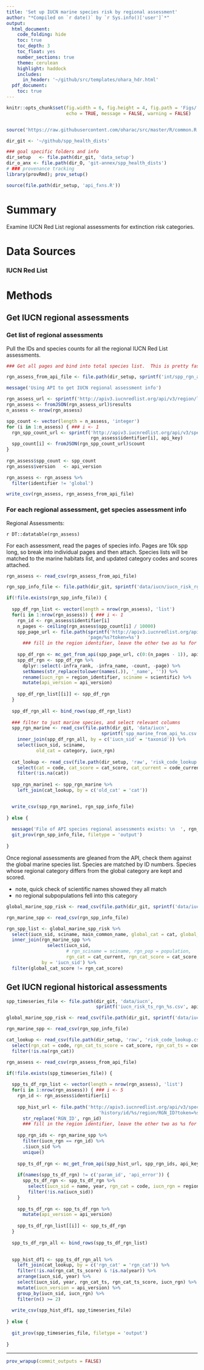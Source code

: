 ```yaml
---
title: 'Set up IUCN marine species risk by regional assessment'
author: "*Compiled on `r date()` by `r Sys.info()['user']`*"
output: 
  html_document:
    code_folding: hide
    toc: true
    toc_depth: 3
    toc_float: yes
    number_sections: true
    theme: cerulean
    highlight: haddock
    includes: 
      in_header: '~/github/src/templates/ohara_hdr.html'
  pdf_document:
    toc: true
---
```


``` r

knitr::opts_chunk$set(fig.width = 6, fig.height = 4, fig.path = 'Figs/',
                      echo = TRUE, message = FALSE, warning = FALSE)


source('https://raw.githubusercontent.com/oharac/src/master/R/common.R')

dir_git <- '~/github/spp_health_dists'

### goal specific folders and info
dir_setup   <- file.path(dir_git, 'data_setup')
dir_o_anx <- file.path(dir_O, 'git-annex/spp_health_dists')
# ### provenance tracking
library(provRmd); prov_setup()

source(file.path(dir_setup, 'api_fxns.R'))

```

# Summary

Examine IUCN Red List regional assessments for extinction risk categories.

# Data Sources

### IUCN Red List

# Methods

## Get IUCN regional assessments

### Get list of regional assessments

Pull the IDs and species counts for all the regional IUCN Red List assessments.

``` r
### Get all pages and bind into total species list.  This is pretty fast.

rgn_assess_from_api_file <- file.path(dir_setup, sprintf('int/spp_rgn_assess_%s.csv', api_version))

message('Using API to get IUCN regional assessment info')

rgn_assess_url <- sprintf('http://apiv3.iucnredlist.org/api/v3/region/list?token=%s', api_key)
rgn_assess <- fromJSON(rgn_assess_url)$results
n_assess <- nrow(rgn_assess)

spp_count <- vector(length = n_assess, 'integer')
for (i in 1:n_assess) { ### i <- 1
  rgn_spp_count_url <- sprintf('http://apiv3.iucnredlist.org/api/v3/speciescount/region/%s?token=%s',
                               rgn_assess$identifier[i], api_key)
  spp_count[i] <- fromJSON(rgn_spp_count_url)$count
}
  
rgn_assess$spp_count <- spp_count
rgn_assess$version   <- api_version

rgn_assess <- rgn_assess %>%
  filter(identifier != 'global')

write_csv(rgn_assess, rgn_assess_from_api_file)

```
  
### For each regional assessment, get species assessment info

Regional Assessments:

`r DT::datatable(rgn_assess)`
  
For each assessment, read the pages of species info.  Pages are 10k spp long, so break into individual pages and then attach.  Species lists will be matched to the marine habitats list, and updated category codes and scores attached.

``` r

rgn_assess <- read_csv(rgn_assess_from_api_file)

rgn_spp_info_file <- file.path(dir_git, sprintf('data/iucn/iucn_risk_rgn_current_%s.csv', api_version))

if(!file.exists(rgn_spp_info_file)) {
  
  spp_df_rgn_list <- vector(length = nrow(rgn_assess), 'list')
  for(i in 1:nrow(rgn_assess)) { ### i <- 1
    rgn_id <- rgn_assess$identifier[i]
    n_pages <- ceiling(rgn_assess$spp_count[i] / 10000)
    spp_page_url <- file.path(sprintf('http://apiv3.iucnredlist.org/api/v3/species/region/%s', rgn_id),
                              'page/%s?token=%s')
      ### fill in the region identifier, leave the other two as %s for mc_get_from_api
    
    spp_df_rgn <- mc_get_from_api(spp_page_url, c(0:(n_pages - 1)), api_key, delay = 1)
    spp_df_rgn <- spp_df_rgn %>%
      dplyr::select(-infra_rank, -infra_name, -count, -page) %>%
      setNames(str_replace(tolower(names(.)), '_name', '')) %>%
      rename(iucn_rgn = region_identifier, sciname = scientific) %>%
      mutate(api_version = api_version)
    
    spp_df_rgn_list[[i]] <- spp_df_rgn
  }
  
  spp_df_rgn_all <- bind_rows(spp_df_rgn_list)
  
  ### filter to just marine species, and select relevant columns
  spp_rgn_marine <- read_csv(file.path(dir_git, 'data/iucn',
                                   sprintf('spp_marine_from_api_%s.csv', api_version))) %>%
    inner_join(spp_df_rgn_all, by = c('iucn_sid' = 'taxonid')) %>%
    select(iucn_sid, sciname,
           old_cat = category, iucn_rgn)
  
  cat_lookup <- read_csv(file.path(dir_setup, 'raw', 'risk_code_lookup.csv')) %>%
    select(cat = code, cat_score = cat_score, cat_current = code_current) %>%
    filter(!is.na(cat))
  
  spp_rgn_marine1 <- spp_rgn_marine %>%
    left_join(cat_lookup, by = c('old_cat' = 'cat'))


  write_csv(spp_rgn_marine1, rgn_spp_info_file)
  
} else {
  
  message('File of API species regional assessments exists: \n  ', rgn_spp_info_file)
  git_prov(rgn_spp_info_file, filetype = 'output')
  
}

```

Once regional assessments are gleaned from the API, check them against the global marine species list.  Species are matched by ID numbers.  Species whose regional category differs from the global category are kept and scored.

* note, quick check of scientific names showed they all match
* no regional subpopulations fell into this category

``` r

global_marine_spp_risk <- read_csv(file.path(dir_git, sprintf('data/iucn/iucn_risk_current_%s.csv', api_version)))

rgn_marine_spp <- read_csv(rgn_spp_info_file)

rgn_spp_list <- global_marine_spp_risk %>%
  select(iucn_sid, sciname, main_common_name, global_cat = cat, global_cat_score = cat_score) %>%
  inner_join(rgn_marine_spp %>%
               select(iucn_sid, 
                      # rgn_sciname = sciname, rgn_pop = population,
                      rgn_cat = cat_current, rgn_cat_score = cat_score, iucn_rgn),
             by = 'iucn_sid') %>%
  filter(global_cat_score != rgn_cat_score)

```

## Get IUCN regional historical assessments

``` r

spp_timeseries_file <- file.path(dir_git, 'data/iucn',
                                 sprintf('iucn_risk_ts_rgn_%s.csv', api_version))

global_marine_spp_risk <- read_csv(file.path(dir_git, sprintf('data/iucn/iucn_risk_current_%s.csv', api_version)))

rgn_marine_spp <- read_csv(rgn_spp_info_file)

cat_lookup <- read_csv(file.path(dir_setup, 'raw', 'risk_code_lookup.csv')) %>%
  select(rgn_cat = code, rgn_cat_ts_score = cat_score, rgn_cat_ts = code_current) %>%
  filter(!is.na(rgn_cat))

rgn_assess <- read_csv(rgn_assess_from_api_file)

if(!file.exists(spp_timeseries_file)) {
  
  spp_ts_df_rgn_list <- vector(length = nrow(rgn_assess), 'list')
  for(i in 1:nrow(rgn_assess)) { ### i <- 5
    rgn_id <- rgn_assess$identifier[i]
    
    spp_hist_url <- file.path('http://apiv3.iucnredlist.org/api/v3/species', 
                                  'history/id/%s/region/RGN_ID?token=%s') %>%
      str_replace('RGN_ID', rgn_id)
      ### fill in the region identifier, leave the other two as %s for mc_get_from_api
    
    spp_rgn_ids <- rgn_marine_spp %>%
      filter(iucn_rgn == rgn_id) %>%
      .$iucn_sid %>%
      unique()
    
    spp_ts_df_rgn <- mc_get_from_api(spp_hist_url, spp_rgn_ids, api_key, delay = 1)
    
    if(names(spp_ts_df_rgn) != c('param_id', 'api_error')) {
      spp_ts_df_rgn <- spp_ts_df_rgn %>%
        select(iucn_sid = name, year, rgn_cat = code, iucn_rgn = region_identifier) %>%
        filter(!is.na(iucn_sid))
    }
    
    spp_ts_df_rgn <- spp_ts_df_rgn %>%
      mutate(api_version = api_version)
    
    spp_ts_df_rgn_list[[i]] <- spp_ts_df_rgn
  }
  
  spp_ts_df_rgn_all <- bind_rows(spp_ts_df_rgn_list)

  
  spp_hist_df1 <- spp_ts_df_rgn_all %>% 
    left_join(cat_lookup, by = c('rgn_cat' = 'rgn_cat')) %>%
    filter(!is.na(rgn_cat_ts_score) & !is.na(year)) %>%
    arrange(iucn_sid, year) %>%
    select(iucn_sid, year, rgn_cat_ts, rgn_cat_ts_score, iucn_rgn) %>%
    mutate(iucn_version = api_version) %>%
    group_by(iucn_sid, iucn_rgn) %>%
    filter(n() >= 2)
  
  write_csv(spp_hist_df1, spp_timeseries_file)
  
} else {
  
  git_prov(spp_timeseries_file, filetype = 'output')
  
}

```

-----

``` r

prov_wrapup(commit_outputs = FALSE)

```

